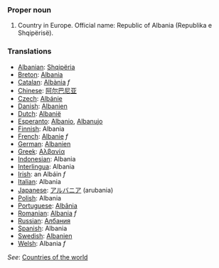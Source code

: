 ===Proper noun===

# Country in Europe. Official name: Republic of Albania (Republika e Shqipërisë).
===Translations===
*[[Albanian]]: [[Shqipëria]]
*[[Breton]]:  [[Albania]]
*[[Catalan]]: [[Albània]] ''f''
*[[Chinese]]: [[阿尔巴尼亚]]
*[[Czech]]: [[Albánie]]
*[[Danish]]: [[Albanien]]
*[[Dutch]]: [[Albanië]]
*[[Esperanto]]: [[Albanio]], [[Albanujo]]
*[[Finnish]]: Albania
*[[French]]: [[Albanie]] ''f''
*[[German]]: [[Albanien]]
*[[Greek]]: [[Αλβανία]]
*[[Indonesian]]: Albania
*[[Interlingua]]: Albania
*[[Irish]]: an Albáin ''f''
*[[Italian]]: Albania
*[[Japanese]]: [[アルバニア]] (arubania)
*[[Polish]]: Albania
*[[Portuguese]]: [[Albânia]]
*[[Romanian]]: [[Albania]] ''f''
*[[Russian]]: [[Албания]]
*[[Spanish]]: Albania
*[[Swedish]]: [[Albanien]]
*[[Welsh]]: Albania ''f''

''See'': [[Countries of the world]]